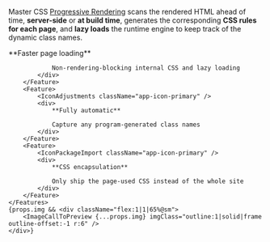 
Master CSS [Progressive Rendering](/docs/rendering-modes/progressive-rendering) scans the rendered HTML ahead of time, **server-side** or **at build time**, generates the corresponding **CSS rules for each page**, and **lazy loads** the runtime engine to keep track of the dynamic class names.
<div className="flex flex:wrap@<sm gap:50 mt:12x">
    <Features className={l(props.img ? 'w:35%@sm' : 'grid-cols:3@sm')}>
        <Feature>
            <IconDevicesBolt className="app-icon-primary" />
            <div>
                **Faster page loading**

                Non-rendering-blocking internal CSS and lazy loading
            </div>
        </Feature>
        <Feature>
            <IconAdjustments className="app-icon-primary" />
            <div>
                **Fully automatic**

                Capture any program-generated class names
            </div>
        </Feature>
        <Feature>
            <IconPackageImport className="app-icon-primary" />
            <div>
                **CSS encapsulation**

                Only ship the page-used CSS instead of the whole site
            </div>
        </Feature>
    </Features>
    {props.img && <div className="flex:1|1|65%@sm">
        <ImageCallToPreview {...props.img} imgClass="outline:1|solid|frame outline-offset:-1 r:6" />
    </div>}
</div>
